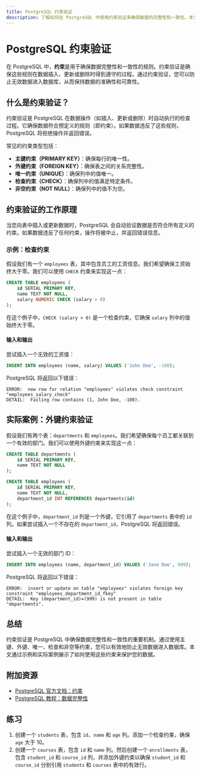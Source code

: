 ```yaml
---
title: PostgreSQL 约束验证
description: 了解如何在 PostgreSQL 中使用约束验证来确保数据的完整性和一致性。本文适合初学者，包含详细的解释、代码示例和实际案例。
---
```


# PostgreSQL 约束验证

在 PostgreSQL 中，**约束**是用于确保数据完整性和一致性的规则。约束验证是确保这些规则在数据插入、更新或删除时得到遵守的过程。通过约束验证，您可以防止无效数据进入数据库，从而保持数据的准确性和可靠性。

## 什么是约束验证？

约束验证是 PostgreSQL 在数据操作（如插入、更新或删除）时自动执行的检查过程。它确保数据符合预定义的规则（即约束）。如果数据违反了这些规则，PostgreSQL 将拒绝操作并返回错误。

常见的约束类型包括：
- **主键约束（PRIMARY KEY）**：确保每行的唯一性。
- **外键约束（FOREIGN KEY）**：确保表之间的关系完整性。
- **唯一约束（UNIQUE）**：确保列中的值唯一。
- **检查约束（CHECK）**：确保列中的值满足特定条件。
- **非空约束（NOT NULL）**：确保列中的值不为空。

## 约束验证的工作原理

当您向表中插入或更新数据时，PostgreSQL 会自动验证数据是否符合所有定义的约束。如果数据违反了任何约束，操作将被中止，并返回错误信息。

### 示例：检查约束

假设我们有一个 `employees` 表，其中包含员工的工资信息。我们希望确保工资始终大于零。我们可以使用 `CHECK` 约束来实现这一点：

```sql
CREATE TABLE employees (
    id SERIAL PRIMARY KEY,
    name TEXT NOT NULL,
    salary NUMERIC CHECK (salary > 0)
);
```

在这个例子中，`CHECK (salary > 0)` 是一个检查约束，它确保 `salary` 列中的值始终大于零。

#### 输入和输出

尝试插入一个无效的工资值：

```sql
INSERT INTO employees (name, salary) VALUES ('John Doe', -100);
```

PostgreSQL 将返回以下错误：

```
ERROR:  new row for relation "employees" violates check constraint "employees_salary_check"
DETAIL:  Failing row contains (1, John Doe, -100).
```

## 实际案例：外键约束验证

假设我们有两个表：`departments` 和 `employees`。我们希望确保每个员工都关联到一个有效的部门。我们可以使用外键约束来实现这一点：

```sql
CREATE TABLE departments (
    id SERIAL PRIMARY KEY,
    name TEXT NOT NULL
);

CREATE TABLE employees (
    id SERIAL PRIMARY KEY,
    name TEXT NOT NULL,
    department_id INT REFERENCES departments(id)
);
```

在这个例子中，`department_id` 列是一个外键，它引用了 `departments` 表中的 `id` 列。如果尝试插入一个不存在的 `department_id`，PostgreSQL 将返回错误。

#### 输入和输出

尝试插入一个无效的部门 ID：

```sql
INSERT INTO employees (name, department_id) VALUES ('Jane Doe', 999);
```

PostgreSQL 将返回以下错误：

```
ERROR:  insert or update on table "employees" violates foreign key constraint "employees_department_id_fkey"
DETAIL:  Key (department_id)=(999) is not present in table "departments".
```

## 总结

约束验证是 PostgreSQL 中确保数据完整性和一致性的重要机制。通过使用主键、外键、唯一、检查和非空等约束，您可以有效地防止无效数据进入数据库。本文通过示例和实际案例展示了如何使用这些约束来保护您的数据。

## 附加资源

- [PostgreSQL 官方文档：约束](https://www.postgresql.org/docs/current/ddl-constraints.html)
- [PostgreSQL 教程：数据完整性](https://www.postgresqltutorial.com/postgresql-data-integrity/)

## 练习

1. 创建一个 `students` 表，包含 `id`、`name` 和 `age` 列。添加一个检查约束，确保 `age` 大于 10。
2. 创建一个 `courses` 表，包含 `id` 和 `name` 列。然后创建一个 `enrollments` 表，包含 `student_id` 和 `course_id` 列，并添加外键约束以确保 `student_id` 和 `course_id` 分别引用 `students` 和 `courses` 表中的有效行。